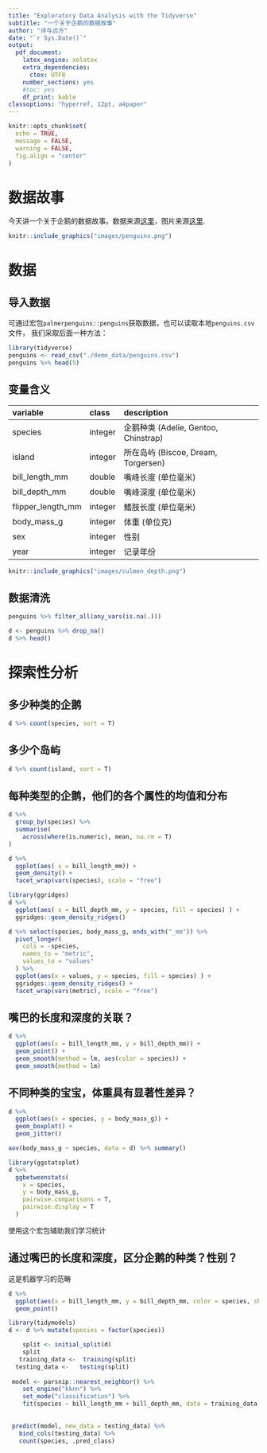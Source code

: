 ```yaml
---
title: "Exploratory Data Analysis with the Tidyverse"
subtitle: "一个关于企鹅的数据故事"
author: "诗与远方"
date: "`r Sys.Date()`"
output:
  pdf_document: 
    latex_engine: xelatex
    extra_dependencies:
      ctex: UTF8
    number_sections: yes
    #toc: yes
    df_print: kable
classoptions: "hyperref, 12pt, a4paper"
---
```



```r
knitr::opts_chunk$set(
  echo = TRUE,
  message = FALSE,
  warning = FALSE,
  fig.align = "center"
)
```



# 数据故事

今天讲一个关于企鹅的数据故事。数据来源[这里](https://raw.githubusercontent.com/rfordatascience/tidytuesday/master/data/2020/2020-07-28/penguins.csv)，图片来源[这里](https://github.com/allisonhorst/palmerpenguins). 

```r
knitr::include_graphics("images/penguins.png")
```



# 数据

## 导入数据

可通过宏包`palmerpenguins::penguins`获取数据，也可以读取本地`penguins.csv`文件，
我们采取后面一种方法：

```r
library(tidyverse)
penguins <- read_csv("./demo_data/penguins.csv")
penguins %>% head(5)
```



## 变量含义

|variable          |class   |description |
|:-----------------|:-------|:-----------|
|species           |integer | 企鹅种类 (Adelie, Gentoo, Chinstrap) |
|island            |integer | 所在岛屿 (Biscoe, Dream, Torgersen) |
|bill_length_mm    |double  | 嘴峰长度 (单位毫米) |
|bill_depth_mm     |double  | 嘴峰深度 (单位毫米)|
|flipper_length_mm |integer | 鰭肢长度 (单位毫米) |
|body_mass_g       |integer | 体重 (单位克) |
|sex               |integer | 性别 |
|year              |integer | 记录年份 |



```r
knitr::include_graphics("images/culmen_depth.png")
```

## 数据清洗
```r
penguins %>% filter_all(any_vars(is.na(.)))
```

```r
d <- penguins %>% drop_na()
d %>% head()
```

# 探索性分析


## 多少种类的企鹅
```r
d %>% count(species, sort = T)
```

## 多少个岛屿
```r
d %>% count(island, sort = T)
```

## 每种类型的企鹅，他们的各个属性的均值和分布
```r
d %>% 
  group_by(species) %>% 
  summarise(
    across(where(is.numeric), mean, na.rm = T)
)
```
```r
d %>% 
  ggplot(aes( x = bill_length_mm)) +
  geom_density() +
  facet_wrap(vars(species), scale = "free")
```

```r
library(ggridges)
d %>% 
  ggplot(aes( x = bill_depth_mm, y = species, fill = species) ) +
  ggridges::geom_density_ridges() 

```



```r
d %>% select(species, body_mass_g, ends_with("_mm")) %>% 
  pivot_longer(
    cols = -species,
    names_to = "metric",
    values_to = "values"
  ) %>% 
  ggplot(aes(x = values, y = species, fill = species) ) +
  ggridges::geom_density_ridges() +
  facet_wrap(vars(metric), scale = "free")
```

## 嘴巴的长度和深度的关联？
```r
d %>% 
  ggplot(aes(x = bill_length_mm, y = bill_depth_mm)) +
  geom_point() +
  geom_smooth(method = lm, aes(color = species)) +
  geom_smooth(method = lm) 
```



## 不同种类的宝宝，体重具有显著性差异？
```r
d %>% 
  ggplot(aes(x = species, y = body_mass_g)) +
  geom_boxplot() +
  geom_jitter()
```
```r
aov(body_mass_g ~ species, data = d) %>% summary()
```

```r
library(ggstatsplot)
d %>% 
  ggbetweenstats(
    x = species, 
    y = body_mass_g,
    pairwise.comparisons = T,
    pairwise.display = T
  )


```
使用这个宏包辅助我们学习统计


## 通过嘴巴的长度和深度，区分企鹅的种类？性别？

这是机器学习的范畴
```r
d %>% 
  ggplot(aes(x = bill_length_mm, y = bill_depth_mm, color = species, shape = species)) +
  geom_point()
```


```r
library(tidymodels)
d <- d %>% mutate(species = factor(species))

    split <- initial_split(d)    
    split
   training_data <-  training(split)
  testing_data <-   testing(split)
  
 model <- parsnip::nearest_neighbor() %>% 
    set_engine("kknn") %>% 
    set_mode("classification") %>% 
    fit(species ~ bill_length_mm + bill_depth_mm, data = training_data)
 
 
 predict(model, new_data = testing_data) %>% 
   bind_cols(testing_data) %>% 
   count(species, .pred_class)
```



